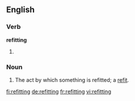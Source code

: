 ==English==

===Verb===
'''refitting'''

# {{present participle of|refit}}

===Noun===
{{en-noun}}

# The act by which something is refitted; a [[refit]].

[[fi:refitting]]
[[de:refitting]]
[[fr:refitting]]
[[vi:refitting]]